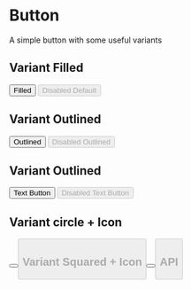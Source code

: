 
<Meta title="Components/Button" component={Button} />

# Button

A simple button with some useful variants

## Variant Filled

<Canvas>
  <Story name="default">
    <Button bg="blue.7" variant="filled">
      Filled
    </Button>
  </Story>
  <Story name="disabled-default">
    <Button bg="blue.7" variant="filled" disabled>
      Disabled Default
    </Button>
  </Story>
</Canvas>

## Variant Outlined

<Canvas>
  <Story name="outlined">
    <Button bg="blue.7" variant="outlined">
      Outlined
    </Button>
  </Story>
  <Story name="disabled-outlined">
    <Button bg="blue.7" variant="outlined" disabled>
      Disabled Outlined
    </Button>
  </Story>
</Canvas>

## Variant Outlined

<Canvas>
  <Story name="text">
    <Button bg="blue.7" variant="text">
      Text Button
    </Button>
  </Story>
  <Story name="disabled-text">
    <Button bg="blue.7" variant="text" disabled>
      Disabled Text Button
    </Button>
  </Story>
</Canvas>

## Variant circle + Icon

<Canvas>
  <Story name="circle-icon">
    <Button bg="blue.7" variant="circle" icon="scratch" />
  </Story>
  <Story name="circle-icon-disabled">
    <Button bg="blue.7" variant="circle" icon="scratch" disabled />
  </Story>
</Canvas>

## Variant Squared + Icon

<Canvas>
  <Story name="squared-icon">
    <Button bg="blue.7" variant="squared" icon="scratch" />
  </Story>
  <Story name="squared-icon-disabled">
    <Button bg="blue.7" variant="squared" icon="scratch" disabled />
  </Story>
</Canvas>

## API

<ArgsTable of={Button} />
